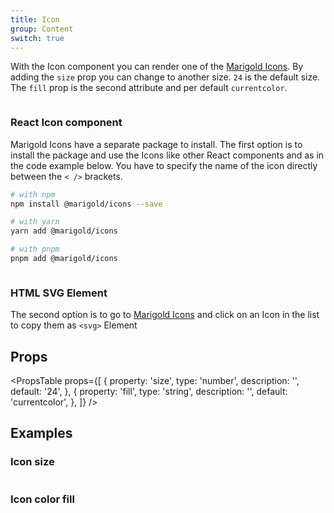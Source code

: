 ```yaml
---
title: Icon
group: Content
switch: true
---
```


With the Icon component you can render one of the [Marigold Icons](../../foundation/icons).
By adding the `size` prop you can change to another size. `24` is the default size.
The `fill` prop is the second attribute and per default `currentcolor`.

```tsx preview file=components/Icon/icon-list.demo.tsx

```

### React Icon component

Marigold Icons have a separate package to install.
The first option is to install the package and use the Icons like other React components and as in the code example below.
You have to specify the name of the icon directly between the `< />` brackets.

```bash
# with npm
npm install @marigold/icons --save

# with yarn
yarn add @marigold/icons

# with pnpm
pnpm add @marigold/icons
```

```tsx preview file=components/Icon/icon-ticket.demo.tsx

```

### HTML SVG Element

The second option is to go to [Marigold Icons](../../foundation/icons) and click on an Icon in the list to copy them as `<svg>` Element

## Props

<PropsTable
  props={[
    {
      property: 'size',
      type: 'number',
      description: '',
      default: '24',
    },
    {
      property: 'fill',
      type: 'string',
      description: '',
      default: 'currentcolor',
    },
  ]}
/>

## Examples

### Icon size

```tsx preview file=components/Icon/icon-size.demo.tsx

```

### Icon color fill

```tsx preview file=components/Icon/icon-fill.demo.tsx

```
